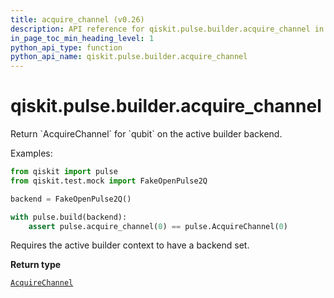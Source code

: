 ```yaml
---
title: acquire_channel (v0.26)
description: API reference for qiskit.pulse.builder.acquire_channel in qiskit v0.26
in_page_toc_min_heading_level: 1
python_api_type: function
python_api_name: qiskit.pulse.builder.acquire_channel
---
```


<span id="qiskit-pulse-builder-acquire-channel" />

# qiskit.pulse.builder.acquire\_channel

<Function id="qiskit.pulse.builder.acquire_channel" isDedicatedPage={true} github="https://github.com/qiskit/qiskit/tree/stable/0.17/qiskit/pulse/builder.py" signature="acquire_channel(qubit)">
  Return `AcquireChannel` for `qubit` on the active builder backend.

  Examples:

  ```python
  from qiskit import pulse
  from qiskit.test.mock import FakeOpenPulse2Q

  backend = FakeOpenPulse2Q()

  with pulse.build(backend):
      assert pulse.acquire_channel(0) == pulse.AcquireChannel(0)
  ```

  <Admonition title="Note" type="note">
    Requires the active builder context to have a backend set.
  </Admonition>

  **Return type**

  [`AcquireChannel`](qiskit.pulse.channels#acquirechannel "qiskit.pulse.channels.AcquireChannel")
</Function>

